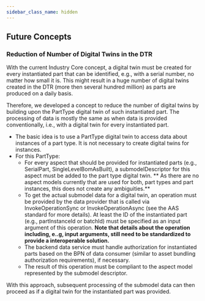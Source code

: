 ```yaml
---
sidebar_class_name: hidden
---
```


<!--
This work is licensed under the CC-BY-4.0 (https://creativecommons.org/licenses/by/4.0/legalcode).

- SPDX-License-Identifier: CC-BY-4.0
- SPDX-FileCopyrightText: 2024 BASF SE
- SPDX-FileCopyrightText: 2024 Bayerische Motoren Werke Aktiengesellschaft (BMW AG)
- SPDX-FileCopyrightText: 2024 Fraunhofer-Gesellschaft zur Foerderung der angewandten Forschung e.V. (represented by Fraunhofer ISST & Fraunhofer IML)
- SPDX-FileCopyrightText: 2024 German Edge Cloud GmbH & Co. KG
- SPDX-FileCopyrightText: 2024 Mercedes Benz AG
- SPDX-FileCopyrightText: 2024 Robert Bosch Manufacturing Solutions GmbH
- SPDX-FileCopyrightText: 2024 SAP SE
- SPDX-FileCopyrightText: 2024 Siemens AG
- SPDX-FileCopyrightText: 2024 T-Systems International GmbH
- SPDX-FileCopyrightText: 2024 ZF Friedrichshafen AG
- SPDX-FileCopyrightText: 2024 Contributors to the Eclipse Foundation
- Source URL: https://github.com/eclipse-tractusx/eclipse-tractusx.github.io/tree/main/docs-kits/kits/industry-core-kit (latest version)
-->

## Future Concepts

### Reduction of Number of Digital Twins in the DTR

With the current Industry Core concept, a digital twin must be created for every instantiated part that can be identified, e.g., with a serial number, no matter how small it is. This might result in a huge number of digital twins created in the DTR (more then several hundred million) as parts are produced on a daily basis.

Therefore, we developed a concept to reduce the number of digital twins by building upon the PartType digital twin of such instantiated part. The processing of data is mostly the same as when data is provided conventionally, i.e., with a digital twin for every instantiated part.

- The basic idea is to use a PartType digital twin to access data about instances of a part type. It is not necessary to create digital twins for instances.
- For this PartType:
  - For every aspect that should be provided for instantiated parts (e.g., SerialPart, SingleLevelBomAsBuilt), a submodelDescriptor for this aspect must be added to the part type digital twin. ** As there are no aspect models currently that are used for both, part types and part instances, this does not create any ambiguities.**
  - To get the actual submodel data for a digital twin, an operation must be provided by the data provider that is called via InvokeOperationSync or InvokeOperationAsync (see the AAS standard for more details). At least the ID of the instantiated part (e.g., partInstanceId or batchId) must be specified as an input argument of this operation. **Note that details about the operation including, e..g, input arguments, still need to be standardized to provide a interoperable solution.**
  - The backend data service must handle authorization for instantiated parts based on the BPN of data consumer (similar to asset bundling authorization requirements), if necessary.
  - The result of this operation must be compliant to the aspect model represented by the submodel descriptor.

With this approach, subsequent processing of the submodel data can then proceed as if a digital twin for the instantiated part was provided.
